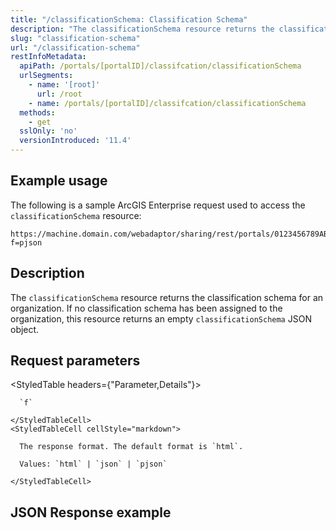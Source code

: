 ```yaml
---
title: "/classificationSchema: Classification Schema"
description: "The classificationSchema resource returns the classification schema for an organization"
slug: "classification-schema"
url: "/classification-schema"
restInfoMetadata:
  apiPath: /portals/[portalID]/classifcation/classificationSchema
  urlSegments:
    - name: '[root]'
      url: /root
    - name: /portals/[portalID]/classifcation/classificationSchema
  methods:
    - get
  sslOnly: 'no'
  versionIntroduced: '11.4'
---
```


## Example usage

The following is a sample ArcGIS Enterprise request used to access the `classificationSchema` resource:

```other
https://machine.domain.com/webadaptor/sharing/rest/portals/0123456789ABCDEF/classification/classificationSchema?f=pjson

```

## Description

The `classificationSchema` resource returns the classification schema for an organization. If no classification schema has been assigned to the organization, this resource returns an empty `classificationSchema` JSON object. 

## Request parameters

<StyledTable headers={"Parameter,Details"}>
  <StyledTableRow>
    <StyledTableCell cellStyle="markdown">

      `f`

    </StyledTableCell>
    <StyledTableCell cellStyle="markdown">

      The response format. The default format is `html`.

      Values: `html` | `json` | `pjson`

    </StyledTableCell>
  </StyledTableRow>
</StyledTable>

## JSON Response example

<CodeBlock
  source="./code/classification_schema.json"
  language="json"
/>
